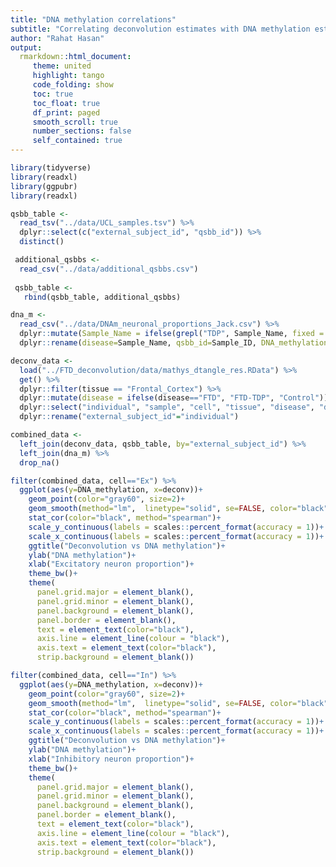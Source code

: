 ---
title: "DNA methylation correlations"
subtitle: "Correlating deconvolution estimates with DNA methylation estimatess"
author: "Rahat Hasan"
output:   
  rmarkdown::html_document:
     theme: united
     highlight: tango
     code_folding: show
     toc: true
     toc_float: true
     df_print: paged
     smooth_scroll: true
     number_sections: false
     self_contained: true  
---
<style>
    body .main-container {
        max-width: 1400px;
    }
    
  caption {
    color: black;
    font-size: 1.5em;
  } 
</style>

```{r load.packages, message=FALSE, include=FALSE, results='hide'}
library(tidyverse)
library(readxl)
library(ggpubr)
library(readxl)

```


```{r echo=TRUE, fig.height=6, fig.width=10, message=FALSE, warning=FALSE}

qsbb_table <- 
  read_tsv("../data/UCL_samples.tsv") %>%
  dplyr::select(c("external_subject_id", "qsbb_id")) %>%
  distinct()

 additional_qsbbs <-
  read_csv("../data/additional_qsbbs.csv")
 
 qsbb_table <-
   rbind(qsbb_table, additional_qsbbs)

dna_m <- 
  read_csv("../data/DNAm_neuronal_proportions_Jack.csv") %>%
  dplyr::mutate(Sample_Name = ifelse(grepl("TDP", Sample_Name, fixed = TRUE), "FTD-TDP", "Control")) %>%
  dplyr::rename(disease=Sample_Name, qsbb_id=Sample_ID, DNA_methylation=NeuronProp)

deconv_data <- 
  load("../FTD_deconvolution/data/mathys_dtangle_res.RData") %>%
  get() %>%
  dplyr::filter(tissue == "Frontal_Cortex") %>%
  dplyr::mutate(disease = ifelse(disease=="FTD", "FTD-TDP", "Control")) %>%
  dplyr::select("individual", "sample", "cell", "tissue", "disease", "deconv") %>%
  dplyr::rename("external_subject_id"="individual")

combined_data <-
  left_join(deconv_data, qsbb_table, by="external_subject_id") %>%
  left_join(dna_m) %>%
  drop_na()

filter(combined_data, cell=="Ex") %>%
  ggplot(aes(y=DNA_methylation, x=deconv))+
    geom_point(color="gray60", size=2)+
    geom_smooth(method="lm",  linetype="solid", se=FALSE, color="black")+
    stat_cor(color="black", method="spearman")+
    scale_y_continuous(labels = scales::percent_format(accuracy = 1))+
    scale_x_continuous(labels = scales::percent_format(accuracy = 1))+
    ggtitle("Deconvolution vs DNA methylation")+
    ylab("DNA methylation")+
    xlab("Excitatory neuron proportion")+
    theme_bw()+ 
    theme(
      panel.grid.major = element_blank(),
      panel.grid.minor = element_blank(),
      panel.background = element_blank(),
      panel.border = element_blank(),
      text = element_text(color="black"),
      axis.line = element_line(colour = "black"),
      axis.text = element_text(color="black"),
      strip.background = element_blank())

filter(combined_data, cell=="In") %>%
  ggplot(aes(y=DNA_methylation, x=deconv))+
    geom_point(color="gray60", size=2)+
    geom_smooth(method="lm",  linetype="solid", se=FALSE, color="black")+
    stat_cor(color="black", method="spearman")+
    scale_y_continuous(labels = scales::percent_format(accuracy = 1))+
    scale_x_continuous(labels = scales::percent_format(accuracy = 1))+
    ggtitle("Deconvolution vs DNA methylation")+
    ylab("DNA methylation")+
    xlab("Inhibitory neuron proportion")+
    theme_bw()+ 
    theme(
      panel.grid.major = element_blank(),
      panel.grid.minor = element_blank(),
      panel.background = element_blank(),
      panel.border = element_blank(),
      text = element_text(color="black"),
      axis.line = element_line(colour = "black"),
      axis.text = element_text(color="black"),
      strip.background = element_blank())




```






